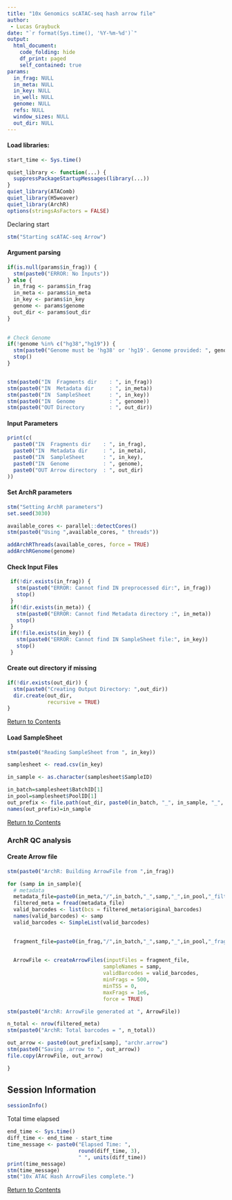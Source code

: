 ```yaml
---
title: "10x Genomics scATAC-seq hash arrow file"
author: 
 - Lucas Graybuck
date: "`r format(Sys.time(), '%Y-%m-%d')`"
output:
  html_document:
    code_folding: hide
    df_print: paged
    self_contained: true
params:
  in_frag: NULL
  in_meta: NULL
  in_key: NULL
  in_well: NULL
  genome: NULL
  refs: NULL
  window_sizes: NULL
  out_dir: NULL
---
```


<a id="contents"></a>



#### Load libraries:
```r
start_time <- Sys.time()

quiet_library <- function(...) {
  suppressPackageStartupMessages(library(...))
}
quiet_library(ATAComb)
quiet_library(H5weaver)
quiet_library(ArchR)
options(stringsAsFactors = FALSE)
```

Declaring start
```r
stm("Starting scATAC-seq Arrow")
```

#### Argument parsing
```r
if(is.null(params$in_frag)) {
  stm(paste0("ERROR: No Inputs"))
} else {
  in_frag <- params$in_frag
  in_meta <- params$in_meta
  in_key <- params$in_key
  genome <- params$genome
  out_dir <- params$out_dir
}

  
# Check Genome
if(!genome %in% c("hg38","hg19")) {
  stm(paste0("Genome must be 'hg38' or 'hg19'. Genome provided: ", genome))
  stop()
}


stm(paste0("IN  Fragments dir    : ", in_frag))
stm(paste0("IN  Metadata dir     : ", in_meta))
stm(paste0("IN  SampleSheet      : ", in_key))
stm(paste0("IN  Genome           : ", genome))
stm(paste0("OUT Directory        : ", out_dir))
```

#### Input Parameters
```r
print(c(
  paste0("IN  Fragments dir    : ", in_frag),
  paste0("IN  Metadata dir     : ", in_meta),
  paste0("IN  SampleSheet      : ", in_key),
  paste0("IN  Genome           : ", genome),
  paste0("OUT Arrow directory  : ", out_dir)
))
```

#### Set ArchR parameters
```r


stm("Setting ArchR parameters")
set.seed(3030)

available_cores <- parallel::detectCores()
stm(paste0("Using ",available_cores, " threads"))

addArchRThreads(available_cores, force = TRUE)
addArchRGenome(genome)
```

#### Check Input Files
```r
 if(!dir.exists(in_frag)) {
   stm(paste0("ERROR: Cannot find IN preprocessed dir:", in_frag))
   stop()
 }
 if(!dir.exists(in_meta)) {
   stm(paste0("ERROR: Cannot find Metadata directory :", in_meta))
   stop()
 } 
 if(!file.exists(in_key)) {
   stm(paste0("ERROR: Cannot find IN SampleSheet file:", in_key))
   stop()
 }

```


#### Create out directory if missing
```r
if(!dir.exists(out_dir)) {
  stm(paste0("Creating Output Directory: ",out_dir))
  dir.create(out_dir, 
             recursive = TRUE)
}
```


[Return to Contents](#contents)




#### Load SampleSheet
```r
stm(paste0("Reading SampleSheet from ", in_key))

samplesheet <- read.csv(in_key)

in_sample <- as.character(samplesheet$SampleID)

in_batch=samplesheet$BatchID[1]
in_pool=samplesheet$PoolID[1]
out_prefix <- file.path(out_dir, paste0(in_batch, "_", in_sample, "_", in_pool, "_"))
names(out_prefix)=in_sample

```

[Return to Contents](#contents)

<a id="archr"></a>

### ArchR QC analysis

#### Create Arrow file
```r
stm(paste0("ArchR: Building ArrowFile from ",in_frag))

for (samp in in_sample){
  # metadata
  metadata_file=paste0(in_meta,"/",in_batch,"_",samp,"_",in_pool,"_filtered_metadata.csv.gz")
  filtered_meta = fread(metadata_file)
  valid_barcodes <- list(bcs = filtered_meta$original_barcodes)
  names(valid_barcodes) <- samp
  valid_barcodes <- SimpleList(valid_barcodes)

   
  fragment_file=paste0(in_frag,"/",in_batch,"_",samp,"_",in_pool,"_fragments.tsv.gz")
  

  ArrowFile <- createArrowFiles(inputFiles = fragment_file,
                               sampleNames = samp,
                               validBarcodes = valid_barcodes,
                               minFrags = 500,
                               minTSS = 0,
                               maxFrags = 1e6,
                               force = TRUE)

stm(paste0("ArchR: ArrowFile generated at ", ArrowFile))

n_total <- nrow(filtered_meta)
stm(paste0("ArchR: Total barcodes = ", n_total))

out_arrow <- paste0(out_prefix[samp], "archr.arrow")
stm(paste0("Saving .arrow to ", out_arrow))
file.copy(ArrowFile, out_arrow)

}
```




<a id="session_info"></a>

## Session Information

```r
sessionInfo()
```

Total time elapsed
```r
end_time <- Sys.time()
diff_time <- end_time - start_time
time_message <- paste0("Elapsed Time: ", 
                       round(diff_time, 3),
                       " ", units(diff_time))
print(time_message)
stm(time_message)
stm("10x ATAC Hash ArrowFiles complete.")
```

[Return to Contents](#contents)
